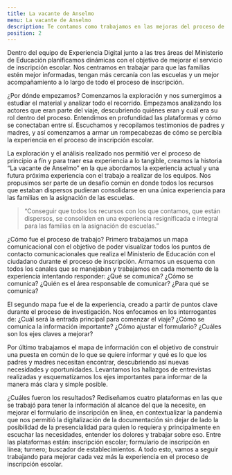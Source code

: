 ```yaml
---
title: La vacante de Anselmo
menu: La vacante de Anselmo
description: Te contamos como trabajamos en las mejoras del proceso de inscripcion escolar 2020
position: 2
---
```


Dentro del equipo de Experiencia Digital junto a las tres áreas del Ministerio de Educación planificamos dinámicas con el objetivo de mejorar el servicio de inscripción escolar. Nos centramos en trabajar para que las familias estén mejor informadas, tengan más cercanía con las escuelas y un mejor acompañamiento a lo largo de todo el proceso de inscripción. 

¿Por dónde empezamos? Comenzamos la exploración y nos sumergimos a estudiar el material y analizar todo el recorrido. Empezamos analizando los actores que eran parte del viaje, descubriendo quiénes eran y cuál era su rol dentro del proceso. Entendimos en profundidad las plataformas y cómo se conectaban entre sí. Escuchamos y recopilamos testimonios de padres y madres, y así comenzamos a armar un rompecabezas de cómo se percibía la experiencia en el proceso de inscripción escolar. 

La exploración y el análisis realizado nos permitió ver el proceso de principio a fín y para traer esa experiencia a lo tangible, creamos la historia “La vacante de Anselmo” en la que abordamos la experiencia actual y una futura próxima experiencia con el trabajo a realizar de los equipos.
Nos propusimos ser parte de un desafío común en donde todos los recursos que estaban dispersos pudieran consolidarse en una única experiencia para las familias en la asignación de las escuelas. 

<div class="bloquote-wrapper">
   <p> 
    </p>
  <blockquote>
    <p>
     “Conseguir que todos los recursos con los que contamos, que están dispersos, se consoliden en una experiencia resignificada e integral para las familias en la asignación de escuelas.” 
    </p>
  </blockquote>
    <p> 
    </p>
</div>

¿Cómo fue el proceso de trabajo? Primero trabajamos un mapa comunicacional con el objetivo de poder visualizar todos los puntos de contacto comunicacionales que realiza el Ministerio de Educación con el ciudadano durante el proceso de inscripción. Armamos un esquema con todos los canales que se manejaban y trabajamos en cada momento de la experiencia intentando responder: ¿Qué se comunica? ¿Cómo se comunica? ¿Quién es el área responsable de comunicar? ¿Para qué se comunica?

El segundo mapa fue el de la experiencia, creado a partir de puntos clave durante el proceso de investigación. Nos enfocamos en los interrogantes de: ¿Cuál será la entrada principal para comenzar el viaje? ¿Cómo se comunica la información importante? ¿Cómo ajustar el formulario? ¿Cuáles son los ejes claves a mejorar?

Por último trabajamos el mapa de información con el objetivo de construir una puesta en común de lo que se quiere informar y qué es lo que los padres y madres necesitan encontrar, descubriendo así nuevas necesidades y oportunidades. Levantamos los hallazgos de entrevistas realizadas y esquematizamos los ejes importantes para informar de la manera más clara y simple posible.

¿Cuáles fueron los resultados? Rediseñamos cuatro plataformas en las que se trabajó para tener la información al alcance del que la necesite, en mejorar el formulario de inscripción en línea, en contextualizar la pandemia que nos permitió la digitalización de la documentación sin dejar de lado la posibilidad de la presencialidad para quien lo requiera y principalmente en escuchar las necesidades, entender los dolores y trabajar sobre eso. Entre las plataformas están: inscripción escolar; formulario de inscripción en línea; turnero; buscador de establecimientos. A todo esto, vamos a seguir trabajando para mejorar cada vez más la experiencia en el proceso de inscripción escolar.

